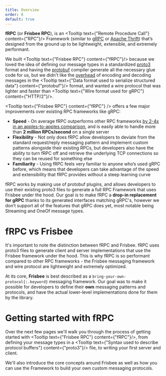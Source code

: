 ```yaml
---
title: Overview
order: 0
default: true
---
```


**fRPC** (or **Frisbee RPC**), is an <Tooltip text={"Remote Procedure Call"} content={"RPC"}/> Framework (similar to [gRPC](https://grpc.io) or
[Apache Thrift](https://thrift.apache.org/)) that’s designed from the ground up to be lightweight, extensible, and extremely performant.

We built <Tooltip text={"Frisbee RPC"} content={"fRPC"}/> because we loved the idea of defining our message types in a standardized
[proto3](https://developers.google.com/protocol-buffers/docs/proto3) format and having the [protobuf](https://github.com/protocolbuffers/protobuf) compiler generate all the necessary
glue code for us, but we didn't like the [overhead](https://github.com/boguslaw-wojcik/encoding-benchmarks) of encoding and decoding
messages in the <Tooltip text={"Data format used to serialize structured data"} content={"protobuf"}/> format, and wanted a wire protocol that was lighter and faster
than <Tooltip text={"Wire format used for gRPC"} content={"HTTP\/2"}/>.

<Tooltip text={"Frisbee RPC"} content={"fRPC"} /> offers a few major improvements over existing RPC frameworks like gRPC:

- **Speed** - On average fRPC outperforms other RPC frameworks [by 2-4x in an apples-to-apples comparison](/performance/grpc-benchmarks), and is easily able to handle more than __2 million RPCs/second__ on a single server
- **Flexibility** - Not only does fRPC allow developers to deviate from the standard request/reply messaging pattern and implement custom patterns alongside their existing RPCs, but developers also have the ability to turn fRPC off and retrieve the underlying TCP connections so they can be reused for something else
- **Familiarity** - Using fRPC feels very familiar to anyone who’s used gRPC before, which means that developers can take advantage of the speed and extensibility that fRPC provides without a steep learning curve


fRPC works by making use of protobuf plugins, and allows developers to use their existing proto3 files to generate a full
RPC Framework that uses Frisbee under the hood. Our goal is to make fRPC a **drop-in
replacement for gRPC** thanks to its generated interfaces matching gRPC's, however we don’t support all of the features that
gRPC does yet, most notable being Streaming and OneOf message types.

# fRPC vs Frisbee

It's important to note the distinction between fRPC and Frisbee. fRPC uses proto3 files to generate client and server
implementations that use the Frisbee framework under the hood. This is why fRPC is so performant compared to other RPC
frameworks - the Frisbee messaging framework and wire protocol are lightweight and extremely optimized.

At its core, **Frisbee** is best described as a `bring-your-own-protocol{:.keyword}` messaging framework. Our goal was
to make it possible for developers to define their **own** messaging patterns and protocols, and have the actual
lower-level implementations done for them by the library.

<Note content="A simple way to understand this is to think of fRPC as a Request/Reply protocol, and Frisbee as the low-level implementation of that protocol. With Frisbee you can implement any protocol or pattern you'd like, but since Request/Reply is so common fRPC allows you to implement that specific pattern very quickly and easily." />

# Getting started with fRPC

Over the next few pages we'll walk you through the process of getting started with <Tooltip text={"Frisbee RPC"} content={"fRPC"}/>,
from defining your message types in a <Tooltip text={"Syntax used to describe protocol buffers"} content={"proto3"}/> file, to writing your first server and client.

We'll also introduce the core concepts around Frisbee as well as how you can use the Framework to build your own custom messaging protocols.
